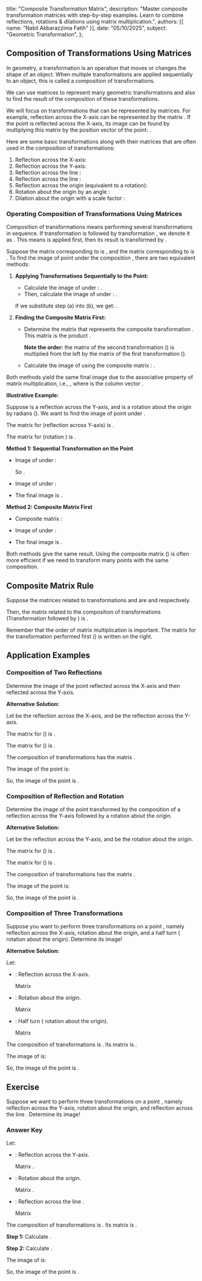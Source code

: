   title: "Composite Transformation Matrix",
  description: "Master composite transformation matrices with step-by-step examples. Learn to combine reflections, rotations & dilations using matrix multiplication.",
  authors: [{ name: "Nabil Akbarazzima Fatih" }],
  date: "05/10/2025",
  subject: "Geometric Transformation",
};

## Composition of Transformations Using Matrices

In geometry, a transformation is an operation that moves or changes the shape of an object. When multiple transformations are applied sequentially to an object, this is called a composition of transformations.

We can use matrices to represent many geometric transformations and also to find the result of the composition of these transformations.

We will focus on transformations that can be represented by <InlineMath math="2 \times 2" /> matrices. For example, reflection across the X-axis can be represented by the matrix <InlineMath math="\begin{pmatrix} 1 & 0 \\ 0 & -1 \end{pmatrix}" />. If the point <InlineMath math="(x,y)" /> is reflected across the X-axis, its image can be found by multiplying this matrix by the position vector of the point: <InlineMath math="\begin{pmatrix} 1 & 0 \\ 0 & -1 \end{pmatrix} \begin{pmatrix} x \\ y \end{pmatrix}" />.

Here are some basic transformations along with their matrices that are often used in the composition of transformations:

1.  Reflection across the X-axis: <InlineMath math="\begin{pmatrix} 1 & 0 \\ 0 & -1 \end{pmatrix}" />
2.  Reflection across the Y-axis: <InlineMath math="\begin{pmatrix} -1 & 0 \\ 0 & 1 \end{pmatrix}" />
3.  Reflection across the line <InlineMath math="y=x" />: <InlineMath math="\begin{pmatrix} 0 & 1 \\ 1 & 0 \end{pmatrix}" />
4.  Reflection across the line <InlineMath math="y=-x" />: <InlineMath math="\begin{pmatrix} 0 & -1 \\ -1 & 0 \end{pmatrix}" />
5.  Reflection across the origin <InlineMath math="O(0,0)" /> (equivalent to a <InlineMath math="180^\circ" /> rotation): <InlineMath math="\begin{pmatrix} -1 & 0 \\ 0 & -1 \end{pmatrix}" />
6.  Rotation about the origin <InlineMath math="(0,0)" /> by an angle <InlineMath math="\theta" />: <InlineMath math="\begin{pmatrix} \cos \theta & -\sin \theta \\ \sin \theta & \cos \theta \end{pmatrix}" />
7.  Dilation about the origin <InlineMath math="(0,0)" /> with a scale factor <InlineMath math="k" />: <InlineMath math="\begin{pmatrix} k & 0 \\ 0 & k \end{pmatrix}" />

### Operating Composition of Transformations Using Matrices

Composition of transformations means performing several transformations in sequence. If transformation <InlineMath math="T_1" /> is followed by transformation <InlineMath math="T_2" />, we denote it as <InlineMath math="T_2 \circ T_1" />. This means <InlineMath math="T_1" /> is applied first, then its result is transformed by <InlineMath math="T_2" />.

Suppose the matrix corresponding to <InlineMath math="T_1" /> is <InlineMath math="M_1" />, and the matrix corresponding to <InlineMath math="T_2" /> is <InlineMath math="M_2" />. To find the image of point <InlineMath math="P(x,y)" /> under the composition <InlineMath math="T_2 \circ T_1" />, there are two equivalent methods:

1.  **Applying Transformations Sequentially to the Point:**

    - Calculate the image <InlineMath math="P'(x',y')" /> of <InlineMath math="P(x,y)" /> under <InlineMath math="T_1" />: <InlineMath math="\begin{pmatrix} x' \\ y' \end{pmatrix} = M_1 \begin{pmatrix} x \\ y \end{pmatrix}" />.
    - Then, calculate the image <InlineMath math="P''(x'',y'')" /> of <InlineMath math="P'(x',y')" /> under <InlineMath math="T_2" />: <InlineMath math="\begin{pmatrix} x'' \\ y'' \end{pmatrix} = M_2 \begin{pmatrix} x' \\ y' \end{pmatrix}" />.

    If we substitute step (a) into (b), we get: <InlineMath math="\begin{pmatrix} x'' \\ y'' \end{pmatrix} = M_2 \left( M_1 \begin{pmatrix} x \\ y \end{pmatrix} \right)" />.

2.  **Finding the Composite Matrix First:**

    - Determine the matrix <InlineMath math="M" /> that represents the composite transformation <InlineMath math="T_2 \circ T_1" />. This matrix is the product <InlineMath math="M_2 M_1" />.

      **Note the order:** the matrix of the second transformation (<InlineMath math="M_2" />) is multiplied from the left by the matrix of the first transformation (<InlineMath math="M_1" />).

    - Calculate the image <InlineMath math="P''(x'',y'')" /> of <InlineMath math="P(x,y)" /> using the composite matrix <InlineMath math="M" />: <InlineMath math="\begin{pmatrix} x'' \\ y'' \end{pmatrix} = M \begin{pmatrix} x \\ y \end{pmatrix} = (M_2 M_1) \begin{pmatrix} x \\ y \end{pmatrix}" />.

Both methods yield the same final image due to the associative property of matrix multiplication, i.e., <InlineMath math="M_2 (M_1 P) = (M_2 M_1) P" />, where <InlineMath math="P" /> is the column vector <InlineMath math="\begin{pmatrix} x \\ y \end{pmatrix}" />.

**Illustrative Example:**

Suppose <InlineMath math="T_1" /> is a reflection across the Y-axis, and <InlineMath math="T_2" /> is a rotation about the origin <InlineMath math="O" /> by <InlineMath math="\frac{1}{2}\pi" /> radians (<InlineMath math="90^\circ" />). We want to find the image of point <InlineMath math="P(x,y)" /> under <InlineMath math="T_2 \circ T_1" />.

The matrix for <InlineMath math="T_1" /> (reflection across Y-axis) is <InlineMath math="M_1 = \begin{pmatrix} -1 & 0 \\ 0 & 1 \end{pmatrix}" />.

The matrix for <InlineMath math="T_2" /> (rotation <InlineMath math="90^\circ" />) is <InlineMath math="M_2 = \begin{pmatrix} \cos 90^\circ & -\sin 90^\circ \\ \sin 90^\circ & \cos 90^\circ \end{pmatrix} = \begin{pmatrix} 0 & -1 \\ 1 & 0 \end{pmatrix}" />.

**Method 1: Sequential Transformation on the Point**

- Image of <InlineMath math="P(x,y)" /> under <InlineMath math="T_1" />:

  <BlockMath math="\begin{pmatrix} x' \\ y' \end{pmatrix} = M_1 \begin{pmatrix} x \\ y \end{pmatrix} = \begin{pmatrix} -1 & 0 \\ 0 & 1 \end{pmatrix} \begin{pmatrix} x \\ y \end{pmatrix} = \begin{pmatrix} -x \\ y \end{pmatrix}" />

  So <InlineMath math="P'(-x,y)" />.

- Image of <InlineMath math="P'(-x,y)" /> under <InlineMath math="T_2" />:

  <BlockMath math="\begin{pmatrix} x'' \\ y'' \end{pmatrix} = M_2 \begin{pmatrix} x' \\ y' \end{pmatrix} = \begin{pmatrix} 0 & -1 \\ 1 & 0 \end{pmatrix} \begin{pmatrix} -x \\ y \end{pmatrix} = \begin{pmatrix} (0)(-x)+(-1)(y) \\ (1)(-x)+(0)(y) \end{pmatrix} = \begin{pmatrix} -y \\ -x \end{pmatrix}" />

- The final image is <InlineMath math="P''(-y,-x)" />.

**Method 2: Composite Matrix First**

- Composite matrix <InlineMath math="M = M_2 M_1" />:

  <BlockMath math="M = \begin{pmatrix} 0 & -1 \\ 1 & 0 \end{pmatrix} \begin{pmatrix} -1 & 0 \\ 0 & 1 \end{pmatrix} = \begin{pmatrix} (0)(-1)+(-1)(0) & (0)(0)+(-1)(1) \\ (1)(-1)+(0)(0) & (1)(0)+(0)(1) \end{pmatrix} = \begin{pmatrix} 0 & -1 \\ -1 & 0 \end{pmatrix}" />

- Image of <InlineMath math="P(x,y)" /> under <InlineMath math="M" />:

  <BlockMath math="\begin{pmatrix} x'' \\ y'' \end{pmatrix} = M \begin{pmatrix} x \\ y \end{pmatrix} = \begin{pmatrix} 0 & -1 \\ -1 & 0 \end{pmatrix} \begin{pmatrix} x \\ y \end{pmatrix} = \begin{pmatrix} (0)(x)+(-1)(y) \\ (-1)(x)+(0)(y) \end{pmatrix} = \begin{pmatrix} -y \\ -x \end{pmatrix}" />

- The final image is <InlineMath math="P''(-y,-x)" />.

Both methods give the same result. Using the composite matrix (<InlineMath math="M_2 M_1" />) is often more efficient if we need to transform many points with the same composition.

## Composite Matrix Rule

Suppose the matrices related to transformations <InlineMath math="T_1" /> and <InlineMath math="T_2" /> are <InlineMath math="M_1 = \begin{pmatrix} p & q \\ r & s \end{pmatrix}" /> and <InlineMath math="M_2 = \begin{pmatrix} t & u \\ v & w \end{pmatrix}" /> respectively.

Then, the matrix related to the composition of transformations <InlineMath math="T_2 \circ T_1" /> (Transformation <InlineMath math="T_1" /> followed by <InlineMath math="T_2" />) is <InlineMath math="M_2 M_1 = \begin{pmatrix} t & u \\ v & w \end{pmatrix} \begin{pmatrix} p & q \\ r & s \end{pmatrix}" />.

Remember that the order of matrix multiplication is important. The matrix for the transformation performed first (<InlineMath math="M_1" />) is written on the right.

## Application Examples

### Composition of Two Reflections

Determine the image of the point <InlineMath math="(2,5)" /> reflected across the X-axis and then reflected across the Y-axis.

**Alternative Solution:**

Let <InlineMath math="T_1" /> be the reflection across the X-axis, and <InlineMath math="T_2" /> be the reflection across the Y-axis.

The matrix for <InlineMath math="T_1" /> (<InlineMath math="M_1" />) is <InlineMath math="\begin{pmatrix} 1 & 0 \\ 0 & -1 \end{pmatrix}" />.

The matrix for <InlineMath math="T_2" /> (<InlineMath math="M_2" />) is <InlineMath math="\begin{pmatrix} -1 & 0 \\ 0 & 1 \end{pmatrix}" />.

The composition of transformations <InlineMath math="T_2 \circ T_1" /> has the matrix <InlineMath math="M = M_2 M_1" />.

<BlockMath math="M = \begin{pmatrix} -1 & 0 \\ 0 & 1 \end{pmatrix} \begin{pmatrix} 1 & 0 \\ 0 & -1 \end{pmatrix} = \begin{pmatrix} (-1)(1)+(0)(0) & (-1)(0)+(0)(-1) \\ (0)(1)+(1)(0) & (0)(0)+(1)(-1) \end{pmatrix} = \begin{pmatrix} -1 & 0 \\ 0 & -1 \end{pmatrix}" />

The image of the point <InlineMath math="(2,5)" /> is:

<BlockMath math="\begin{pmatrix} x' \\ y' \end{pmatrix} = M \begin{pmatrix} 2 \\ 5 \end{pmatrix} = \begin{pmatrix} -1 & 0 \\ 0 & -1 \end{pmatrix} \begin{pmatrix} 2 \\ 5 \end{pmatrix} = \begin{pmatrix} (-1)(2)+(0)(5) \\ (0)(2)+(-1)(5) \end{pmatrix} = \begin{pmatrix} -2 \\ -5 \end{pmatrix}" />

So, the image of the point is <InlineMath math="(-2,-5)" />.

### Composition of Reflection and Rotation

Determine the image of the point <InlineMath math="(-2,3)" /> transformed by the composition of a reflection across the Y-axis followed by a <InlineMath math="180^\circ" /> rotation about the origin.

**Alternative Solution:**

Let <InlineMath math="T_1" /> be the reflection across the Y-axis, and <InlineMath math="T_2" /> be the <InlineMath math="180^\circ" /> rotation about the origin.

The matrix for <InlineMath math="T_1" /> (<InlineMath math="M_1" />) is <InlineMath math="\begin{pmatrix} -1 & 0 \\ 0 & 1 \end{pmatrix}" />.

The matrix for <InlineMath math="T_2" /> (<InlineMath math="M_2" />) is <InlineMath math="\begin{pmatrix} \cos 180^\circ & -\sin 180^\circ \\ \sin 180^\circ & \cos 180^\circ \end{pmatrix} = \begin{pmatrix} -1 & 0 \\ 0 & -1 \end{pmatrix}" />.

The composition of transformations <InlineMath math="T_2 \circ T_1" /> has the matrix <InlineMath math="M = M_2 M_1" />.

<BlockMath math="M = \begin{pmatrix} -1 & 0 \\ 0 & -1 \end{pmatrix} \begin{pmatrix} -1 & 0 \\ 0 & 1 \end{pmatrix} = \begin{pmatrix} (-1)(-1)+(0)(0) & (-1)(0)+(0)(1) \\ (0)(-1)+(-1)(0) & (0)(0)+(-1)(1) \end{pmatrix} = \begin{pmatrix} 1 & 0 \\ 0 & -1 \end{pmatrix}" />

The image of the point <InlineMath math="(-2,3)" /> is:

<BlockMath math="\begin{pmatrix} x' \\ y' \end{pmatrix} = M \begin{pmatrix} -2 \\ 3 \end{pmatrix} = \begin{pmatrix} 1 & 0 \\ 0 & -1 \end{pmatrix} \begin{pmatrix} -2 \\ 3 \end{pmatrix} = \begin{pmatrix} (1)(-2)+(0)(3) \\ (0)(-2)+(-1)(3) \end{pmatrix} = \begin{pmatrix} -2 \\ -3 \end{pmatrix}" />

So, the image of the point is <InlineMath math="(-2,-3)" />.

### Composition of Three Transformations

Suppose you want to perform three transformations on a point <InlineMath math="P(2,5)" />, namely reflection across the X-axis, rotation <InlineMath math="90^\circ" /> about the origin, and a half turn (<InlineMath math="180^\circ" /> rotation about the origin). Determine its image!

**Alternative Solution:**

Let:

- <InlineMath math="T_1" />: Reflection across the X-axis.

  Matrix <InlineMath math="M_1 = \begin{pmatrix} 1 & 0 \\ 0 & -1 \end{pmatrix}" />

- <InlineMath math="T_2" />: Rotation <InlineMath math="90^\circ" /> about the
  origin.

  Matrix <InlineMath math="M_2 = \begin{pmatrix} \cos 90^\circ & -\sin 90^\circ \\ \sin 90^\circ & \cos 90^\circ \end{pmatrix} = \begin{pmatrix} 0 & -1 \\ 1 & 0 \end{pmatrix}" />

- <InlineMath math="T_3" />: Half turn (<InlineMath math="180^\circ" /> rotation
  about the origin).

  Matrix <InlineMath math="M_3 = \begin{pmatrix} \cos 180^\circ & -\sin 180^\circ \\ \sin 180^\circ & \cos 180^\circ \end{pmatrix} = \begin{pmatrix} -1 & 0 \\ 0 & -1 \end{pmatrix}" />

The composition of transformations is <InlineMath math="T_3 \circ T_2 \circ T_1" />. Its matrix is <InlineMath math="M = M_3 M_2 M_1" />.

<div className="flex flex-col gap-4">
  <BlockMath math="M_2 M_1 = \begin{pmatrix} 0 & -1 \\ 1 & 0 \end{pmatrix} \begin{pmatrix} 1 & 0 \\ 0 & -1 \end{pmatrix} = \begin{pmatrix} (0)(1)+(-1)(0) & (0)(0)+(-1)(-1) \\ (1)(1)+(0)(0) & (1)(0)+(0)(-1) \end{pmatrix} = \begin{pmatrix} 0 & 1 \\ 1 & 0 \end{pmatrix}" />
  <BlockMath math="M = M_3 (M_2 M_1) = \begin{pmatrix} -1 & 0 \\ 0 & -1 \end{pmatrix} \begin{pmatrix} 0 & 1 \\ 1 & 0 \end{pmatrix} = \begin{pmatrix} (-1)(0)+(0)(1) & (-1)(1)+(0)(0) \\ (0)(0)+(-1)(1) & (0)(1)+(-1)(0) \end{pmatrix} = \begin{pmatrix} 0 & -1 \\ -1 & 0 \end{pmatrix}" />
</div>

The image of <InlineMath math="P(2,5)" /> is:

<BlockMath math="\begin{pmatrix} x' \\ y' \end{pmatrix} = M \begin{pmatrix} 2 \\ 5 \end{pmatrix} = \begin{pmatrix} 0 & -1 \\ -1 & 0 \end{pmatrix} \begin{pmatrix} 2 \\ 5 \end{pmatrix} = \begin{pmatrix} (0)(2)+(-1)(5) \\ (-1)(2)+(0)(5) \end{pmatrix} = \begin{pmatrix} -5 \\ -2 \end{pmatrix}" />

So, the image of the point is <InlineMath math="(-5,-2)" />.

## Exercise

Suppose we want to perform three transformations on a point <InlineMath math="P(2,5)" />, namely reflection across the Y-axis, rotation <InlineMath math="180^\circ" /> about the origin, and reflection across the line <InlineMath math="y=x" />. Determine its image!

### Answer Key

Let:

- <InlineMath math="T_1" />: Reflection across the Y-axis.

  Matrix <InlineMath math="M_1 = \begin{pmatrix} -1 & 0 \\ 0 & 1 \end{pmatrix}" />.

- <InlineMath math="T_2" />: Rotation <InlineMath math="180^\circ" /> about the
  origin.

  Matrix <InlineMath math="M_2 = \begin{pmatrix} -1 & 0 \\ 0 & -1 \end{pmatrix}" />.

- <InlineMath math="T_3" />: Reflection across the line <InlineMath math="y=x" />
  .

  Matrix <InlineMath math="M_3 = \begin{pmatrix} 0 & 1 \\ 1 & 0 \end{pmatrix}" />

The composition of transformations is <InlineMath math="T_3 \circ T_2 \circ T_1" />. Its matrix is <InlineMath math="M = M_3 M_2 M_1" />.

**Step 1:** Calculate <InlineMath math="M_2 M_1" />.

<BlockMath math="M_2 M_1 = \begin{pmatrix} -1 & 0 \\ 0 & -1 \end{pmatrix} \begin{pmatrix} -1 & 0 \\ 0 & 1 \end{pmatrix} = \begin{pmatrix} (-1)(-1)+(0)(0) & (-1)(0)+(0)(1) \\ (0)(-1)+(-1)(0) & (0)(0)+(-1)(1) \end{pmatrix} = \begin{pmatrix} 1 & 0 \\ 0 & -1 \end{pmatrix}" />

**Step 2:** Calculate <InlineMath math="M = M_3 (M_2 M_1)" />.

<BlockMath math="M = \begin{pmatrix} 0 & 1 \\ 1 & 0 \end{pmatrix} \begin{pmatrix} 1 & 0 \\ 0 & -1 \end{pmatrix} = \begin{pmatrix} (0)(1)+(1)(0) & (0)(0)+(1)(-1) \\ (1)(1)+(0)(0) & (1)(0)+(0)(-1) \end{pmatrix} = \begin{pmatrix} 0 & -1 \\ 1 & 0 \end{pmatrix}" />

The image of <InlineMath math="P(2,5)" /> is:

<BlockMath math="\begin{pmatrix} x' \\ y' \end{pmatrix} = M \begin{pmatrix} 2 \\ 5 \end{pmatrix} = \begin{pmatrix} 0 & -1 \\ 1 & 0 \end{pmatrix} \begin{pmatrix} 2 \\ 5 \end{pmatrix} = \begin{pmatrix} (0)(2)+(-1)(5) \\ (1)(2)+(0)(5) \end{pmatrix} = \begin{pmatrix} -5 \\ 2 \end{pmatrix}" />

So, the image of the point is <InlineMath math="(-5,2)" />.
